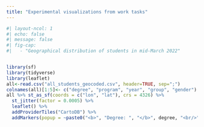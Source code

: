 ```yaml
---
title: "Experimental visualizations from work tasks"
---
```





```r
#| layout-ncol: 1
#| echo: false
#| message: false
#| fig-cap: 
#|   - "Geographical distribution of students in mid-March 2022"


library(sf)
library(tidyverse)
library(leaflet)
all<-read.csv("all_students_geocoded.csv", header=TRUE, sep=";")
colnames(all)[1:5]<- c("degree", "program", "year", "group", "gender")
all %>% st_as_sf(coords = c("lon", "lat"), crs = 4326) %>% 
  st_jitter(factor = 0.0005) %>%
  leaflet() %>% 
  addProviderTiles("CartoDB") %>%
  addMarkers(popup = ~paste0("<b>", "Degree: ", "</b>", degree, "<br/>", "<b>", "Year of study: ", "</b>", year, "<br/>", "<b>", "Program: ", "</b>", program, "<br/>", "<b>", "Group: ", "</b>", group))

```




